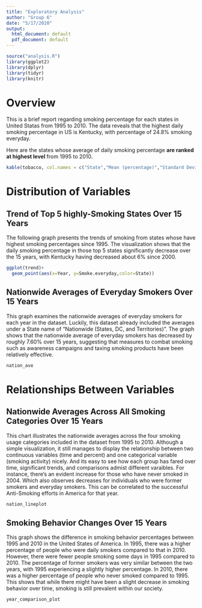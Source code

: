 ```yaml
---
title: "Exploratory Analysis"
author: "Group 6"
date: "5/17/2020"
output:
  html_document: default
  pdf_document: default
---
```


```r
source("analysis.R")
library(ggplot2)
library(dplyr)
library(tidyr)
library(knitr)
```

# Overview
This is a brief report regarding smoking percentage for each states in United Statas from 1995 to 2010. The data reveals that the highest daily smoking percentage in US is Kentucky, with percentage of 24.8% smoking everyday.

Here are the states whose average of daily smoking percentage **are ranked at highest level** from 1995 to 2010. 

```r
kable(tobacco, col.names = c("State","Mean (percentage)","Standard Deviation"))
```


# Distribution of Variables

## Trend of Top 5 highly-Smoking States Over 15 Years

The following graph presents the trends of smoking from states whose have highest smoking percentages since 1995. The visualization shows that the daily smoking percentage in those top 5 states significantly decrease over the 15 years, with Kentucky having decreased about 6% since 2000. 

```r
ggplot(trend)+
  geom_point(aes(x=Year, y=Smoke.everyday,color=State))
```

## Nationwide Averages of Everyday Smokers Over 15 Years

This graph examines the nationwide averages of everyday smokers for each year in the dataset. Luckily, this dataset already included the averages under a State name of "Nationwide (States, DC, and Territories)". The graph shows that the nationwide average of everyday smokers has decreased by roughly 7.60% over 15 years, suggesting that measures to combat smoking such as awareness campaigns and taxing smoking products have been relatively effective.

```r
nation_ave
```

# Relationships Between Variables

## Nationwide Averages Across All Smoking Categories Over 15 Years

This chart illustrates the nationwide averages across the four smoking usage categories included in the dataset from 1995 to 2010. Although a simple visualization, it still manages to display the relationship between two continuous variables (time and percent) and one categorical variable (smoking activity) nicely. And its easy to see how each group has fared over time, significant trends, and comparisons admist different varaibles. For instance, there's an evident increase for those who have never smoked in 2004. Which also observes decreases for individuals who were former smokers and everyday smokers. This can be correlated to the successful Anti-Smoking efforts in America for that year.
```r
nation_lineplot
```

## Smoking Behavior Changes Over 15 Years

This graph shows the difference in smoking behavior percentages between 1995 and 2010 in the United States of America. In 1995, there was a higher percentage of people who were daily smokers compared to that in 2010. However, there were fewer people smoking some days in 1995 compared to 2010. The percentage of former smokers was very similar between the two years, with 1995 experiencing a slightly higher percentage. In 2010, there was a higher percentage of people who never smoked compared to 1995. This shows that while there might have been a slight decrease in smoking behavior over time, smoking is still prevalent within our society.

```r
year_comparison_plot
```
